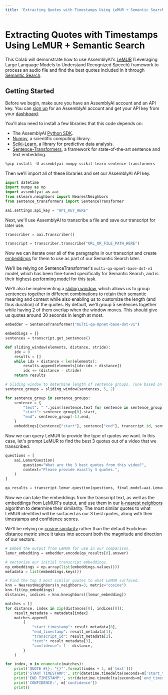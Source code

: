 ```yaml
---
title: 'Extracting Quotes with Timestamps Using LeMUR + Semantic Search'
---
```





# Extracting Quotes with Timestamps Using LeMUR + Semantic Search

This Colab will demonstrate how to use AssemblyAI's [LeMUR](https://www.assemblyai.com/blog/lemur/) (Leveraging Large Language Models to Understand Recognized Speech) framework to process an audio file and find the best quotes included in it through [Semantic Search](https://www.elastic.co/what-is/semantic-search).

## Getting Started

Before we begin, make sure you have an AssemblyAI account and an API key. You can [sign up](https://www.assemblyai.com/dashboard/signup) for an AssemblyAI account and get your API key from your [dashboard](https://www.assemblyai.com/app/account).

You'll also need to install a few libraries that this code depends on:
- The AssemblyAI [Python SDK](https://github.com/AssemblyAI/assemblyai-python-sdk).
- [Numpy](https://numpy.org/), a scientific computing library.
- [Sciki-Learn](https://scikit-learn.org/stable/), a library for predictive data analysis.
- [Sentence-Transformers](https://www.sbert.net/index.html), a framework for state-of-the-art sentence and text embedding.


```python
%pip install -U assemblyai numpy scikit-learn sentence-transformers
```

Then we'll import all of these libraries and set our AssemblyAI API key.


```python
import datetime
import numpy as np
import assemblyai as aai
from sklearn.neighbors import NearestNeighbors
from sentence_transformers import SentenceTransformer

aai.settings.api_key = "API_KEY_HERE"
```

Next, we'll use AssemblyAI to transcribe a file and save our transcript for later use.


```python
transcriber = aai.Transcriber()

transcript = transcriber.transcribe("URL_OR_FILE_PATH_HERE")
```

Now we can iterate over all of the paragraphs in our transcript and create [embeddings](https://github.com/microsoft/semantic-kernel/blob/main/docs/EMBEDDINGS.md) for them to use as part of our Semantic Search later.

We'll be relying on SentenceTransformer's `multi-qa-mpnet-base-dot-v1` model, which has been fine-tuned specifically for Semantic Search, and is their [highest-performing model](https://www.sbert.net/docs/pretrained_models.html) for this task.

We'll also be implementing a [sliding window](https://blandthony.medium.com/methods-for-semantic-text-segmentation-prior-to-generating-text-embeddings-vectorization-6442afdb086), which allows us to group sentences together in different combinations to retain their semantic meaning and context while also enabling us to customize the length (and thus duration) of the quotes. By default, we'll group 5 sentences together while having 2 of them overlap when the window moves. This should give us quotes around 30 seconds in length at most.


```python
embedder = SentenceTransformer("multi-qa-mpnet-base-dot-v1")

embeddings = {}
sentences = transcript.get_sentences()

def sliding_window(elements, distance, stride):
    idx = 0
    results = []
    while idx + distance < len(elements):
        results.append(elements[idx:idx + distance])
        idx += (distance - stride)
    return results

# Sliding window to determine length of sentence groups. Tune based on desired quote length and duration.
sentence_groups = sliding_window(sentences, 5, 2)

for sentence_group in sentence_groups:
    sentence = {
        "text": " ".join([sentence.text for sentence in sentence_group]),
        "start": sentence_group[0].start,
        "end": sentence_group[-1].end,
    }
    embeddings[(sentence["start"], sentence["end"], transcript.id, sentence["text"])] = embedder.encode(sentence["text"])
```

Now we can query LeMUR to provide the type of quotes we want. In this case, let's prompt LeMUR to find the best 3 quotes out of a video that we transcribed.


```python
questions = [
    aai.LemurQuestion(
        question="What are the 3 best quotes from this video?",
        context="Please provide exactly 3 quotes.",
    )
]

qa_results = transcript.lemur.question(questions, final_model=aai.LemurModel.claude3_5_sonnet).response
```

Now we can take the embeddings from the transcript text, as well as the embeddings from LeMUR's output, and use them in our [k-nearest neighbors](https://www.ibm.com/topics/knn) algorithm to determine their similarity. The most similar quotes to what LeMUR identified will be surfaced as our 3 best quotes, along with their timestamps and confidence scores.

We'll be relying on [cosine similarity](https://github.com/microsoft/semantic-kernel/blob/main/docs/COSINE_SIMILARITY.md) rather than the default Euclidean distance metric since it takes into account both the magnitude and direction of our vectors.


```python
# Embed the output from LeMUR for use in our comparison.
lemur_embedding = embedder.encode(qa_results[0].answer)

# Vectorize our initial transcript embeddings.
np_embeddings = np.array(list(embeddings.values()))
metadata = list(embeddings.keys())

# Find the top 3 most similar quotes to what LeMUR surfaced.
knn = NearestNeighbors(n_neighbors=3, metric="cosine")
knn.fit(np_embeddings)
distances, indices = knn.kneighbors([lemur_embedding])

matches = []
for distance, index in zip(distances[0], indices[0]):
    result_metadata = metadata[index]
    matches.append(
        {
            "start_timestamp": result_metadata[0],
            "end_timestamp": result_metadata[1],
            "transcript_id": result_metadata[2],
            "text": result_metadata[3],
            "confidence": 1 - distance,
        }
    )

for index, m in enumerate(matches):
    print('QUOTE #{}: "{}"'.format(index + 1, m['text']))
    print('START TIMESTAMP:', str(datetime.timedelta(seconds=m['start_timestamp']/1000)))
    print('END TIMESTAMP:', str(datetime.timedelta(seconds=m['end_timestamp']/1000)))
    print('CONFIDENCE:', m['confidence'])
    print()
```
